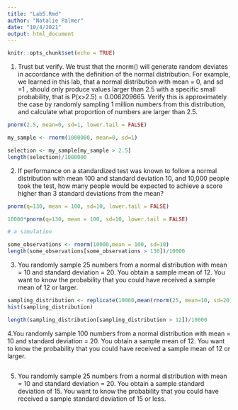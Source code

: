 ```yaml
---
title: "Lab5.Rmd"
author: "Natalie Palmer"
date: "10/4/2021"
output: html_document
---
```


```r
knitr::opts_chunk$set(echo = TRUE)
```
1. Trust but verify. We trust that the rnorm() will generate random deviates in accordance with the definition of the normal distribution. For example, we learned in this lab, that a normal distribution with mean = 0, and sd =1 , should only produce values larger than 2.5 with a specific small probability, that is P(x>2.5) = 0.006209665. Verify this is approximately the case by randomly sampling 1 million numbers from this distribution, and calculate what proportion of numbers are larger than 2.5.
```r
pnorm(2.5, mean=0, sd=1, lower.tail = FALSE)

my_sample <- rnorm(1000000, mean=0, sd=1)

selection <- my_sample[my_sample > 2.5]
length(selection)/1000000

```

2. If performance on a standardized test was known to follow a normal distribution with mean 100 and standard deviation 10, and 10,000 people took the test, how many people would be expected to achieve a score higher than 3 standard deviations from the mean? 
```r

pnorm(q=130, mean = 100, sd=10, lower.tail = FALSE)

10000*pnorm(q=130, mean = 100, sd=10, lower.tail = FALSE)

# a simulation

some_observations <- rnorm(10000,mean = 100, sd=10)
length(some_observations[some_observations > 130])/10000

```

3. You randomly sample 25 numbers from a normal distribution with mean = 10 and standard deviation = 20. You obtain a sample mean of 12. You want to know the probability that you could have received a sample mean of 12 or larger.
```r

sampling_distribution <- replicate(10000,mean(rnorm(25, mean=10, sd=20)))
hist(sampling_distribution)

length(sampling_distribution[sampling_distribution > 12])/10000

```

4.You randomly sample 100 numbers from a normal distribution with mean = 10 and standard deviation = 20. You obtain a sample mean of 12. You want to know the probability that you could have received a sample mean of 12 or larger.
```r

```

5. You randomly sample 25 numbers from a normal distribution with mean = 10 and standard deviation = 20. You obtain a sample standard deviation of 15. You want to know the probability that you could have received a sample standard deviation of 15 or less.